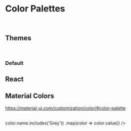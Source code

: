 
<Meta title='Blocks/Colors' />

# Color Palettes

<br />

## Themes

<br />

### Default

<ColorPalette>
  <ColorItem {...getColorItem('brand.$color-brand-silver-rust')} />
  <ColorItem {...getColorItem('brand.$color-brand-dusty-gray')} />
  <ColorItem {...getColorItem('brand.$color-brand-tussock')} />
  <ColorItem {...getColorItem('brand.$color-brand-cape-palliser')} />
  <ColorItem {...getColorItem('brand.$color-brand-rolling-stone')} />
  <ColorItem {...getColorItem('brand.$color-brand-marble-brown')} />
  <ColorItem {...getColorItem('brand.$color-brand-cod-gray')} />
</ColorPalette>

## React

<ColorPalette>
  <ColorItem {...getColorItem('react.$color-react-blue')} />
  <ColorItem {...getColorItem('react.$color-react-gray')} />
</ColorPalette>

## Material Colors

https://material-ui.com/customization/color/#color-palette

<br />

<ColorPalette>
  <ColorItem {...getColorItem('material.$black')} />
  <ColorItem
    title='Grey'
    subtitle='$grey-SHADE'
    colors={Object.values(Colors.material)
      .filter(color => color.name.includes('Grey'))
      .map(color => color.value)}
  />
  <ColorItem {...getColorItem('material.$white')} />
</ColorPalette>
